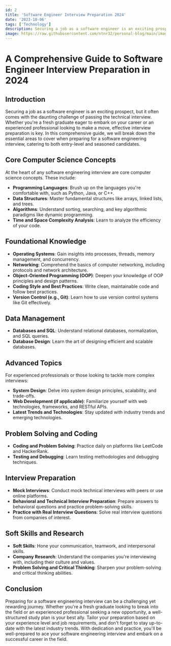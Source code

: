 ---
id: 2
title: 'Software Engineer Interview Preparation 2024'
date: '2023-10-06'
tags: ['Technology']
description: Securing a job as a software engineer is an exciting prospect, but it often comes with the daunting challenge of passing the technical interview. Whether you're a fresh graduate eager to embark on your career or an experienced professional looking to make a move, effective interview preparation is key. In this comprehensive guide, we will break down the essential areas to cover when preparing for a software engineering interview, catering to both entry-level and seasoned candidates.
image: https://raw.githubusercontent.com/ntnr32/personal-blog/main/images/2/cover.jpg
---

# A Comprehensive Guide to Software Engineer Interview Preparation in 2024

## Introduction
Securing a job as a software engineer is an exciting prospect, but it often comes with the daunting challenge of passing the technical interview. Whether you're a fresh graduate eager to embark on your career or an experienced professional looking to make a move, effective interview preparation is key. In this comprehensive guide, we will break down the essential areas to cover when preparing for a software engineering interview, catering to both entry-level and seasoned candidates.

## Core Computer Science Concepts

At the heart of any software engineering interview are core computer science concepts. These include:

- **Programming Languages**: Brush up on the languages you're comfortable with, such as Python, Java, or C++.
- **Data Structures**: Master fundamental structures like arrays, linked lists, and trees.
- **Algorithms**: Understand sorting, searching, and key algorithmic paradigms like dynamic programming.
- **Time and Space Complexity Analysis**: Learn to analyze the efficiency of your code.

## Foundational Knowledge

- **Operating Systems**: Gain insights into processes, threads, memory management, and concurrency.
- **Networking**: Comprehend the basics of computer networking, including protocols and network architecture.
- **Object-Oriented Programming (OOP)**: Deepen your knowledge of OOP principles and design patterns.
- **Coding Style and Best Practices**: Write clean, maintainable code and follow best practices.
- **Version Control (e.g., Git)**: Learn how to use version control systems like Git effectively.

## Data Management

- **Databases and SQL**: Understand relational databases, normalization, and SQL queries.
- **Database Design**: Learn the art of designing efficient and scalable databases.

## Advanced Topics

For experienced professionals or those looking to tackle more complex interviews:

- **System Design**: Delve into system design principles, scalability, and trade-offs.
- **Web Development (if applicable)**: Familiarize yourself with web technologies, frameworks, and RESTful APIs.
- **Latest Trends and Technologies**: Stay updated with industry trends and emerging technologies.

## Problem Solving and Coding

- **Coding and Problem Solving**: Practice daily on platforms like LeetCode and HackerRank.
- **Testing and Debugging**: Learn testing methodologies and debugging techniques.

## Interview Preparation

- **Mock Interviews**: Conduct mock technical interviews with peers or use online platforms.
- **Behavioral and Technical Interview Preparation**: Prepare answers to behavioral questions and practice problem-solving skills.
- **Practice with Real Interview Questions**: Solve real interview questions from companies of interest.

## Soft Skills and Research

- **Soft Skills**: Hone your communication, teamwork, and interpersonal skills.
- **Company Research**: Understand the companies you're interviewing with, including their culture and values.
- **Problem Solving and Critical Thinking**: Sharpen your problem-solving and critical thinking abilities.

## Conclusion

Preparing for a software engineering interview can be a challenging yet rewarding journey. Whether you're a fresh graduate looking to break into the field or an experienced professional seeking a new opportunity, a well-structured study plan is your best ally. Tailor your preparation based on your experience level and job requirements, and don't forget to stay up-to-date with the latest industry trends. With dedication and practice, you'll be well-prepared to ace your software engineering interview and embark on a successful career in the field.
